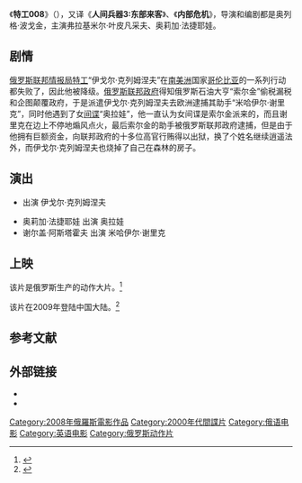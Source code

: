 {{电影信息框
| 片名     = 特工008
| 电影原名 = {{lang|ru|Непобедимый}}
| 图像     = Man of East poster.jpg
| 图像说明 = 海报
| 导演     = 奥列格·波戈金
| 监制     = 
| 制片     = 
| 编剧     = 奥列格·波戈金
| 剧本     = 
| 原著     = 
| 主演     = 弗拉基米尔·叶皮凡采夫<br>奥莉加·法捷耶娃
| 主题曲   = 
| 片头曲   = 
| 片尾曲   = 
| 配乐     = 
| 摄影     = 
| 剪辑     = 
| 制片商   = 
| 发行商   = 
| 上映日期 = {{Film date|2008|10|23|俄罗斯|2009|10|10|中国大陆}}
| 片长     = 108分钟
| 产地     = {{俄罗斯电影}}
| 语言     = 俄文、英文
| 预算     = 
| 票房     = 
| 前集     = 
| 续集     = 
| 中国大陆片名= 
| 港澳片名 = 
| 新马片名 = 
| 台湾片名 = 
}}
《'''特工008'''》（{{lang-en|Непобедимый}}），又译《'''人间兵器3:东部来客'''》、《'''内部危机'''》，导演和编剧都是奥列格·波戈金，主演弗拉基米尔·叶皮凡采夫、奥莉加·法捷耶娃。

== 剧情 ==
[[俄罗斯联邦情报局|俄罗斯联邦情报局]][[特工|特工]]“伊戈尔·克列姆涅夫”在[[南美洲|南美洲]]国家[[哥伦比亚|哥伦比亚]]的一系列行动都失败了，因此他被降级。[[俄罗斯联邦政府|俄罗斯联邦政府]]得知俄罗斯石油大亨“索尔金”偷税漏税和企图颠覆政府，于是派遣伊戈尔·克列姆涅夫去欧洲逮捕其助手“米哈伊尔·谢里克”，同时他遇到了女[[间谍|间谍]]“奥拉娃”，他一直认为女间谍是索尔金派来的，而且谢里克在边上不停地煽风点火，最后索尔金的助手被俄罗斯联邦政府逮捕，但是由于他拥有巨额资金，向联邦政府的十多位高官行贿得以出狱，换了个姓名继续逍遥法外，而伊戈尔·克列姆涅夫也烧掉了自己在森林的房子。

== 演出 ==
*{{Link-ru|弗拉基米尔·叶皮凡采夫|Епифанцев, Владимир Георгиевич}} 出演 伊戈尔·克列姆涅夫
*奥莉加·法捷耶娃 出演 奥拉娃
*谢尔盖·阿斯塔霍夫 出演 米哈伊尔·谢里克

== 上映 ==
该片是俄罗斯生产的动作大片。<ref>{{cite web |url=http://www.cinema.com.cn/show.aspx?id=1718&cid=18 |title=特工008 Chelovek vostoka |date=2009-03-26 |accessdate=2014-03-13 |work= |archive-date=2014-03-13 |archive-url=https://web.archive.org/web/20140313113434/http://www.cinema.com.cn/show.aspx?id=1718&cid=18 |dead-url=no }}</ref>

该片在2009年登陆中国大陆。<ref>{{cite web |url=http://news.xinhuanet.com/ent/2009-04/16/content_11193279.htm |title=《特工008》 |date=2009-04-16 |accessdate=2014-03-13 |work=新华网 |archive-date=2012-01-05 |archive-url=https://web.archive.org/web/20120105081439/http://news.xinhuanet.com/ent/2009-04/16/content_11193279.htm |dead-url=no }}</ref>

==参考文献==
{{reflist}}

== 外部链接 ==
* {{douban}}
* {{Mtime|86289}}

{{DEFAULTSORT:T特}}
[[Category:2008年俄羅斯電影作品|Category:2008年俄羅斯電影作品]]
[[Category:2000年代間諜片|Category:2000年代間諜片]]
[[Category:俄语电影|Category:俄语电影]]
[[Category:英语电影|Category:英语电影]]
[[Category:俄罗斯动作片|Category:俄罗斯动作片]]